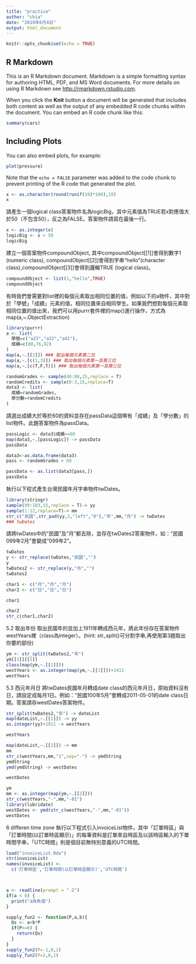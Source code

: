 ```yaml
---
title: "practice"
author: "chia"
date: "2019年6月4日"
output: html_document
---
```


```r
knitr::opts_chunk$set(echo = TRUE)
```

## R Markdown

This is an R Markdown document. Markdown is a simple formatting syntax for authoring HTML, PDF, and MS Word documents. For more details on using R Markdown see <http://rmarkdown.rstudio.com>.

When you click the **Knit** button a document will be generated that includes both content as well as the output of any embedded R code chunks within the document. You can embed an R code chunk like this:

```r
summary(cars)
```

## Including Plots

You can also embed plots, for example:

```r
plot(pressure)
```

Note that the `echo = FALSE` parameter was added to the code chunk to prevent printing of the R code that generated the plot.






```r
x <- as.character(round(runif(10)*100),10)
x
```
請產生一個logical class答案物件名為logicBig，其中元素值為TRUE若x對應值大於50（不包含50），反之為FALSE。答案物件請寫在最後一行。
```r
x <- as.integer(x)
logicBig <- x > 50
logicBig
```

建立一個答案物件compoundObject, 其中compoundObject[[1]]會得到數字1 (numeric class), compoundObject[[2]]會得到字串“hello”(character class),compoundObject[[3]]會得到邏輯TRUE (logical class)。
```r
compoundObject <- list(1,"hello",TRUE)
compoundObject

```
有時我們會需要對list裡的每個元素取出相同位置的值，例如以下的a物件，其中對於「學號」「成績」元素的值，相同位置來自相同學生。如果我們想對每個元素取相同位置的值出來，我們可以用purrr套件裡的map()進行操作，方式為map(a,~.ObjectExtraction)
```r
library(purrr)
a <- list(
  學號=c("a23","a22","a41"),
  成績=c(88,76,82)
)
map(a,~.[[2]]) ### 取出每個元素第二位
map(a,~.[c(1,3)]) ### 取出每個元素第一及第三位
map(a,~.[c(T,F,T)]) ### 取出每個元素第一及第三位
```

```r
randomGrades <- sample(40:80,15,replace = T)
randomCredits <- sample(0:3,15,replace=T)
data3 <- list(
  成績=randomGrades,
  學分數=randomCredits
)
```

請選出成績大於等於60的資料並存在passData這個帶有「成績」及「學分數」的list物件。此題答案物件為passData。

```r
passLogic <- data3$成績>=60
map(data3,~.[passLogic]) -> passData
passData
```
```r
data3<-as.data.frame(data3)
pass <- randomGrades > 60 

passData <- as.list(data3[pass,]) 
passData
```


執行以下程式產生台灣民國年月字串物件twDates。
```r
library(stringr)
sample(99:103,15,replace = T)-> yy
sample(1:12,replace=T)-> mm
str_c("民國",str_pad(yy,3,"left","0"),"年",mm,"月") -> twDates
### twDates
```
請將twDates中的“民國”及“月”都去除，並存在twDates2答案物件，如：“民國099年2月”會變成“099年2”。

```r
twDates
y <- str_replace(twDates,"民國","")
y
twDates2 <- str_replace(y,"月","")
twDates2

```

```r
char1 <- c("月","月","月")
char2 <- c("日","日","日")

char1

char2
str_c(char1,char2)
```
5.2 取出年份
取出民國年的並加上1911年轉成西元年，將此年份存在答案物件westYears裡（class為integer）。(hint: str_split()可分割字串,再使用第3題取出你要的部份)

```r
ym <- str_split(twDates2,"年")
ym[[1]][[1]]
class(map(ym,~.[[1]]))
westYears <- as.integer(map(ym,~.[[1]]))+1911
westYears
```

5.3 西元年月日
將twDates民國年月轉成date class的西元年月日，原始資料沒有日，請設定成每月1日。例如：“民國100年5月”會轉成2011-05-01的date class日期。答案請存westDates答案物件。

```r
str_split(twDates2,"年") -> dateList
map(dateList,~.[[1]]) -> yy
as.integer(yy)+1911 -> westYears

westYears

map(dateList,~.[[2]]) -> mm
mm
str_c(westYears,mm,"1",sep="-") -> ymdString
ymdString
ymd(ymdString) -> westDates

westDates
```

```r
ym
mm <- as.integer(map(ym,~.[[2]]))
str_c(westYears,"-",mm,"-01")
library(lubridate)
westDates <- ymd(str_c(westYears,"-",mm,"-01"))
westDates
```

6 differen time zone
執行以下程式引入invoiceList物件，其中「訂單時區」與「訂單時間(以訂單時區顯示)」的每筆資料是訂單來自時區及以該時區輸入的下單時間字串，「UTC時間」則是個目前無特別意義的UTC時間。

```r
load("invoiceList.Rda")
str(invoiceList)
names(invoiceList) <-
  c('訂單時區','訂單時間(以訂單時區顯示)','UTC時間')




```


```r
a <- readline(prompt = "-2")
if(a < 0) {
  print("a為負值")
}
```

```r
supply_fun2 <- function(P,a,b){
  Qs <- a+b*P
  if(P>=0) {
    return(Qs)
  }
}
supply_fun2(P=-1,0,1)
supply_fun2(P=2,0,1)

```





